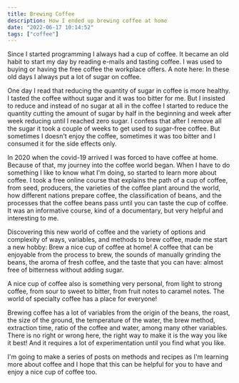 ```yaml
---
title: Brewing Coffee
description: How I ended up brewing coffee at home
date: "2022-06-17 10:14:52"
tags: ["coffee"]
---
```


Since I started programming I always had a cup of coffee.
It became an old habit to start my day by reading e-mails and tasting coffee.
I was used to buying or having the free coffee the workplace offers.
A note here: In these old days I always put a lot of sugar on coffee.

One day I read that reducing the quantity of sugar in coffee is more healthy.
I tasted the coffee without sugar and it was too bitter for me. But I insisted
to reduce and instead of no sugar at all in the coffee I started to reduce the
quantity cutting the amount of sugar by half in the beginning and week after
week reducing until I reached zero sugar.
I confess that after I remove all the sugar it took a couple of weeks to get used
to sugar-free coffee. But sometimes I doesn't enjoy the coffee, sometimes it
was too bitter and I consumed it for the side effects only.

In 2020 when the covid-19 arrived I was forced to have coffee at home.
Because of that, my journey into the coffee world began. When I have to do something
I like to know what I'm doing, so started to learn more about coffee. I took a free
online course that explains the path of a cup of coffee, from seed, producers, the
varieties of the coffee plant around the world, how different nations prepare coffee,
the classification of beans, and the processes that the coffee beans pass until you can
taste the cup of coffee. It was an informative course, kind of a documentary, but very
helpful and interesting to me.

Discovering this new world of coffee and the variety of options and complexity of ways,
variables, and methods to brew coffee, made me start a new hobby:
Brew a nice cup of coffee at home! A coffee that can be enjoyable from the process to brew,
the sounds of manually grinding the beans, the aroma of fresh coffee, and the taste
that you can have: almost free of bitterness without adding sugar.

A nice cup of coffee also is something very personal, from light to strong coffee,
from sour to sweet to bitter, from fruit notes to caramel notes. The world of
specialty coffee has a place for everyone!

Brewing coffee has a lot of variables from the origin of the beans, the roast, the size
of the ground, the temperature of the water, the brew method, extraction time, ratio of
the coffee and water, among many other variables.
There is no right or wrong here, the right way to make it is the way you like it best!
And it requires a lot of experimentation until you find what you like.

I'm going to make a series of posts on methods and recipes as I'm learning more about
coffee and I hope that this can be helpful for you to have and enjoy a nice cup of coffee too.
